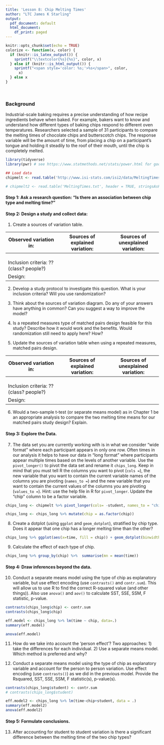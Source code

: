 ```yaml
---
title: 'Lesson 8: Chip Melting Times'
author: "LTC James K Starling"
output:
  pdf_document: default
  html_document:
    df_print: paged
---
```


```r
knitr::opts_chunk$set(echo = TRUE)
colorize <- function(x, color) {
  if (knitr::is_latex_output()) {
    sprintf("\\textcolor{%s}{%s}", color, x)
  } else if (knitr::is_html_output()) {
    sprintf("<span style='color: %s;'>%s</span>", color, 
      x)
  } else x
}

```
<br>

### Background
Industrial-scale baking requires a precise understanding of how recipe ingredients behave when baked. For example, bakers want to know and understand how different types of baking chips respond to different oven temperatures. Researchers selected a sample of 31 participants to compare the melting times of chocolate chips and butterscotch chips. The response variable will be the amount of time, from placing a chip on a participant's tongue and holding it steadily to the roof of their mouth, until the chip is completely melted. 

```r
library(tidyverse)
library(pwr) # see https://www.statmethods.net/stats/power.html for good tutorial.

## Load data
chipmelt <- read.table('http://www.isi-stats.com/isi2/data/MeltingTimesUnstacked.txt', header = TRUE, stringsAsFactors = TRUE)

# chipmelt2 <- read.table('MeltingTimes.txt', header = TRUE, stringsAsFactors = TRUE)

```

#### Step 1: Ask a research question: "Is there an association between chip type and melting time?"

#### Step 2: Design a study and collect data: 

(1) Create a sources of variation table. 

| Observed variation in: | Sources of explained variation: | Sources of unexplained variation: |
|--|--|--|
|  |   |  |
| | |  |
| | |  |
| Inclusion criteria: ?? (class? people?) | |  |
| Design:  | |  |


(2) Develop a study protocol to investigate this question. What is your inclusion criteria? Will you use randomization? 

\vspace{0.5in}


(3) Think about the sources of variation diagram.  Do any of your answers have anything in common? Can you suggest a way to improve the model? 


\vspace{0.5in}


(4) Is a repeated measures type of matched pairs design feasible for this study? Describe how it would work and the benefits. Would randomization still need to apply here? How?


\vspace{0.5in}



(5) Update the sources of variation table when using a repeated measures, matched pairs design. 

| Observed variation in: | Sources of explained variation: | Sources of unexplained variation: |
|--|--|--|
|  |   |  |
| | |  |
| | |  |
| Inclusion criteria: ?? (class? people?) | |  |
| Design:  | |  |

(6) Would a two-sample t-test (or separate means model) as in Chapter 1 be an appropriate analysis to compare the two melting time means for our matched pairs study design? Explain.

\vspace{0.5in}


#### Step 3: Explore the Data. 

(7) The data set you are currently working with is in what we consider "wide format" where each participant appears in only one row.  Often times in our analysis it helps to have our data in "long format" where participants appear multiple times based on the levels of another variable.  Use the `pivot_longer()` to pivot the data set and rename it `chips_long`.  Keep in mind that you must tell R the columns you want to pivot (`cols = `), the new variable that you want to contain the current variable names of the columns you are pivoting (`names_to = `) and the new variable that you want to contain the current values of the columns you are pivoting (`values_to = `). Hint: use the help file in R for `pivot_longer`.  Update the "chip" column to be a factor variable.

\vspace{0.5in}

```r
chips_long <- chipmelt %>% pivot_longer(cols= -student, names_to = "chip", values_to = "time") 
```

```r
chips_long <- chips_long %>% mutate(chip = as.factor(chip))
```

(8) Create a dotplot (using `ggplot` and `geom_dotplot`), stratified by chip type. Does it appear that one chip has a longer melting time than the other? 

```r
chips_long %>% ggplot(aes(x=time, fill = chip)) + geom_dotplot(binwidth = 10) + facet_wrap(~chip)
```

\vspace{0.5in}

(9) Calculate the effect of each type of chip. 
```r
chips_long %>% group_by(chip) %>%  summarise(mn = mean(time))

```


#### Step 4: Draw inferences beyond the data.

(10) Conduct a separate means model using the type of chip as explanatory variable, but use effect encoding (use `contrasts()` and `contr.sum`). This will allow us to use R to find the correct R-squared value (and other things)). Also use `anova()` and `aov()` to calculate SST, SSE, SSM, F statistic, p-value. 

```r
contrasts(chips_long$chip) <- contr.sum
contrasts(chips_long$chip)

eff.model <- chips_long %>% lm(time ~ chip, data=.)
summary(eff.model)
```

```r
anova(eff.model)
```

\vspace{0.5in}


(11) How do we take into account the 'person effect'? Two approaches: 1) take the differences for each individual. 2) Use a separate means model. Which method is preferred and why?

\vspace{0.5in}


(12) Conduct a separate means model using the type of chip as explanatory variable and account for the person to person variation. Use effect encoding (use `contrasts()`) as we did in the previous model. Provide the Rsquared, SST, SSE, SSM, F statistic(s), p-value(s). 


```r
contrasts(chips_long$student) <- contr.sum
# contrasts(chips_long$student)

eff.model2 <- chips_long %>% lm(time~chip+student, data = .)
summary(eff.model2)
anova(eff.model2)
```

\vspace{0.5in}


#### Step 5: Formulate conclusions. 

(13) After accounting for student to student variation is there a significant difference between the melting time of the two chip types? 

\vspace{0.5in}



















